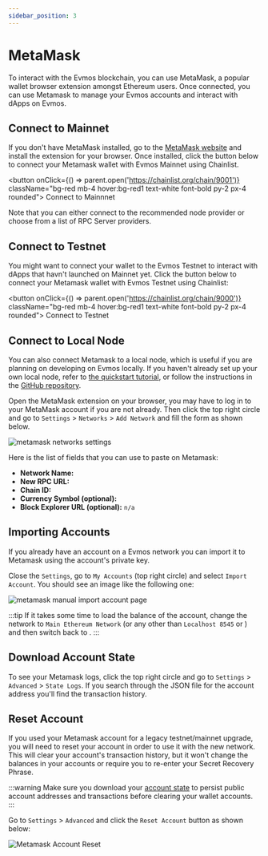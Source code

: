 ```yaml
---
sidebar_position: 3
---
```


# MetaMask

To interact with the Evmos blockchain, you can use MetaMask, a popular wallet
browser extension amongst Ethereum users. Once connected, you can use Metamask
to manage your Evmos accounts and interact with dApps on Evmos.

## Connect to Mainnet

If you don't have MetaMask installed, go to the [MetaMask
website](https://metamask.io/download/) and install the extension for your
browser. Once installed, click the button below to connect your Metamask wallet
with Evmos Mainnet using Chainlist.

<button onClick={() => parent.open('https://chainlist.org/chain/9001')} className="bg-red mb-4 hover:bg-red1 text-white font-bold py-2 px-4 rounded">
    Connect to Mainnnet
</button>

Note that you can either connect to the recommended node provider or choose from
a list of RPC Server providers.

## Connect to Testnet

You might want to connect your wallet to the Evmos Testnet to interact with
dApps that havn't launched on Mainnet yet. Click the button below to connect
your Metamask wallet with Evmos Testnet using Chainlist:

<button onClick={() => parent.open('https://chainlist.org/chain/9000')} className="bg-red mb-4 hover:bg-red1 text-white font-bold py-2 px-4 rounded">
    Connect to Testnet
</button>

## Connect to Local Node

You can also connect Metamask to a local node, which is useful if you are
planning on developing on Evmos locally. If you haven't already set up your own
local node, refer to [the quickstart
tutorial](./../../protocol/evmos-cli/single-node), or follow the instructions in
the [GitHub repository](https://github.com/evmos/evmos/).

Open the MetaMask extension on your browser, you may have to log in to your
MetaMask account if you are not already. Then click the top right circle and go
to `Settings` > `Networks` > `Add Network` and fill the form as shown below.


![metamask networks settings](/img/metamask_network_settings.png)

Here is the list of fields that you can use to paste on Metamask:

- **Network Name:** <Highlighter keyword="name" postText=" Local" />
- **New RPC URL:** <Highlighter keyword="rpc_url_local" />
- **Chain ID:** <Highlighter keyword="rpc_url_local" />
- **Currency Symbol (optional):** <Highlighter keyword="testnet_ticker" />
- **Block Explorer URL (optional):** `n/a`

## Importing Accounts

If you already have an account on a Evmos network you can import it to Metamask
using the account's private key.

Close the `Settings`, go to `My Accounts` (top right circle) and select `Import
Account`. You should see an image like the following one:

![metamask manual import account page](/img/metamask_import.png)

:::tip
If it takes some time to load the balance of the account, change the
network to `Main Ethereum Network` (or any other than `Localhost 8545` or
<Highlighter keyword="name" />) and then switch back to <Highlighter
keyword="name" />.
:::

## Download Account State

To see your Metamask logs, click the top right circle and go to `Settings` >
`Advanced` > `State Logs`. If you search through the JSON file for the account
address you'll find the transaction history.

## Reset Account

If you used your Metamask account for a legacy testnet/mainnet upgrade, you will
need to reset your account in order to use it with the new network. This will
clear your account's transaction history, but it won't change the balances in
your accounts or require you to re-enter your Secret Recovery Phrase.

:::warning
Make sure you download your [account state](#download-account-state)
to persist public account addresses and transactions before clearing your wallet
accounts.
:::

Go to `Settings` > `Advanced`  and click the `Reset Account` button as shown
below:

![Metamask Account Reset](/img/reset_account.png)
